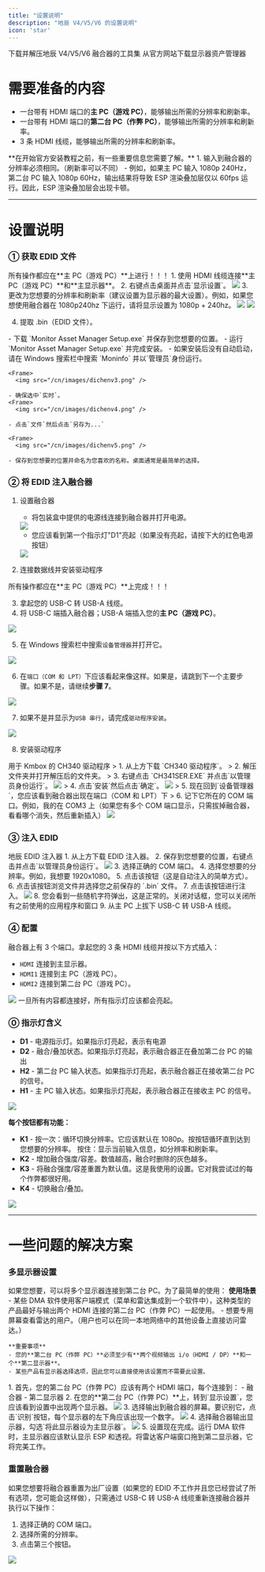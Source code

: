 ```yaml
---
title: "设置说明"
description: "地辰 V4/V5/V6 的设置说明"
icon: 'star'
---
```

<CardGroup cols={2}>
  <Card icon="download" href="https://alist.scarlet.technology" title="工具集">
    下载并解压地辰 V4/V5/V6 融合器的工具集
</Card>
  <Card title="显示器资产管理器" icon="download" href="https://entechtaiwan.com/files/mi_setup.exe">
    从官方网站下载显示器资产管理器
  </Card>
</CardGroup>

# 需要准备的内容
- 一台带有 HDMI 端口的**主 PC（游戏 PC）**，能够输出所需的分辨率和刷新率。
- 一台带有 HDMI 端口的**第二台 PC（作弊 PC）**，能够输出所需的分辨率和刷新率。
- 3 条 HDMI 线缆，能够输出所需的分辨率和刷新率。

<Warning>
    **在开始官方安装教程之前，有一些重要信息您需要了解。**
    1. 输入到融合器的分辨率必须相同。（刷新率可以不同）
    - 例如，如果主 PC 输入 1080p 240Hz，第二台 PC 输入 1080p 60Hz，输出结果将导致 ESP 渲染叠加层仅以 60fps 运行。因此，ESP 渲染叠加层会出现卡顿。
</Warning>

---

# 设置说明

### ① 获取 EDID 文件
<Warning>
    所有操作都应在**主 PC（游戏 PC）**上进行！！！
</Warning>
1. 使用 HDMI 线缆连接**主 PC（游戏 PC）**和**主显示器**。
2. 右键点击桌面并点击`显示设置`。
<Frame>
      <img src="/cn/images/dichenv0.png" />
</Frame>
3. 更改为您想要的分辨率和刷新率（建议设置为显示器的最大设置）。例如，如果您想使用融合器在 1080p240hz 下运行，请将显示设置为 1080p + 240hz。
<Frame>
      <img src="/cn/images/dichenv1.png" />
</Frame>
<Frame>
      <img src="/cn/images/dichenv2.png" />
</Frame>

4. 提取 .bin（EDID 文件）。
<Note>
    - 下载 `Monitor Asset Manager Setup.exe` 并保存到您想要的位置。
    - 运行 `Monitor Asset Manager Setup.exe` 并完成安装。
    - 如果安装后没有自动启动，请在 Windows 搜索栏中搜索 `Moninfo` 并以`管理员`身份运行。

    <Frame>
      <img src="/cn/images/dichenv3.png" />
</Frame>

    - 确保选中`实时`。
    <Frame>
      <img src="/cn/images/dichenv4.png" />
</Frame>

    - 点击`文件`然后点击`另存为...`

    <Frame>
      <img src="/cn/images/dichenv5.png" />
</Frame>

    - 保存到您想要的位置并命名为您喜欢的名称。桌面通常是最简单的选择。
</Note>
 
### ② 将 EDID 注入融合器
1. 设置融合器
    - 将包装盒中提供的电源线连接到融合器并打开电源。
    <Frame>
      <img src="/cn/images/dichenv6.png" />
    </Frame>

    - 您应该看到第一个指示灯"D1"亮起（如果没有亮起，请按下大的红色电源按钮）
    <Frame>
      <img src="/cn/images/dichenv7.png" />
    </Frame>

2. 连接数据线并安装驱动程序
<Warning>
    所有操作都应在**主 PC（游戏 PC）**上完成！！！
</Warning>

3. 拿起您的 USB-C 转 USB-A 线缆。
4. 将 USB-C 端插入融合器；USB-A 端插入您的**主 PC（游戏 PC）**。
<Frame>
      <img src="/cn/images/dichenv8.png" />
</Frame>

5. 在 Windows 搜索栏中搜索`设备管理器`并打开它。
<Frame>
      <img src="/cn/images/dichenv9.png" />
</Frame>

6. 在`端口（COM 和 LPT）`下应该看起来像这样。如果是，请跳到下一个主要步骤。如果不是，请继续**步骤 7**。
<Frame>
      <img src="/cn/images/dichenv10.png" />
</Frame>

7. 如果不是并显示为`USB 串行`，请完成`驱动程序安装`。
<Frame>
      <img src="/cn/images/dichenv11.png" />
</Frame>

8. 安装驱动程序 
<Card icon="download" title="CH340 驱动程序" href="https://alist.scarlet.technology">
    用于 Kmbox 的 CH340 驱动程序
</Card>
    > 1. 从上方下载 `CH340 驱动程序`。
    > 2. 解压文件夹并打开解压后的文件夹。
    > 3. 右键点击 `CH341SER.EXE` 并点击`以管理员身份运行`。
    <Frame>
      <img src="/cn/images/dichenv12.png" />
    </Frame>
    > 4. 点击`安装`然后点击`确定`。
    <Frame>
      <img src="/cn/images/dichenv13.png" />
    </Frame>
    > 5. 现在回到`设备管理器`，您应该看到融合器出现在端口（COM 和 LPT）下
    > 6. 记下它所在的 COM 端口。例如，我的在 COM3 上（如果您有多个 COM 端口显示，只需拔掉融合器，看看哪个消失，然后重新插入）
    <Frame>
      <img src="/cn/images/dichenv14.png" />
    </Frame>

### ③ 注入 EDID
<Card icon="download" title="EDID 注入器" href="https://alist.scarlet.technology/Users/Hardware/Fuser/Dichen%20V4%20V5%20V6%20[2k@144]">
    地辰 EDID 注入器
</Card>
1. 从上方下载 EDID 注入器。
2. 保存到您想要的位置，右键点击并点击`以管理员身份运行`。
<Frame>
      <img src="/cn/images/dichenv15.png" />
    </Frame>
3. 选择正确的 COM 端口。
4. 选择您想要的分辨率。例如，我想要 1920x1080。
5. 点击该按钮（这是自动注入的简单方式）。
6. 点击该按钮浏览文件并选择您之前保存的 `.bin` 文件。
7. 点击该按钮进行注入。
<Frame>
      <img src="/cn/images/dichenv16.png" />
    </Frame>
8. 您会看到一些随机字符弹出，这是正常的。关闭对话框，您可以关闭所有之前使用的应用程序和窗口
9. 从主 PC 上拔下 USB-C 转 USB-A 线缆。

### ④ 配置
融合器上有 3 个端口。拿起您的 3 条 HDMI 线缆并按以下方式插入：
- `HDMI` 连接到主显示器。
- `HDMI1` 连接到主 PC（游戏 PC）。
- `HDMI2` 连接到第二台 PC（游戏 PC）。
<Frame>
      <img src="/cn/images/dichenv17.png" />
    </Frame>
一旦所有内容都连接好，所有指示灯应该都会亮起。

### ⓪ 指示灯含义
- **D1** - 电源指示灯。如果指示灯亮起，表示有电源
- **D2** - 融合/叠加状态。如果指示灯亮起，表示融合器正在叠加第二台 PC 的输出
- **H2** - 第二台 PC 输入状态。如果指示灯亮起，表示融合器正在接收第二台 PC 的信号。
- **H1** - 主 PC 输入状态。如果指示灯亮起，表示融合器正在接收主 PC 的信号。
<Frame>
      <img src="/cn/images/dichenv18.png" />
    </Frame>

**每个按钮都有功能：**
- **K1** - 按一次：循环切换分辨率。它应该默认在 1080p。按按钮循环直到达到您想要的分辨率。
按住：显示当前输入信息，如分辨率和刷新率。
- **K2** - 增加融合强度/容差。数值越高，融合时删除的灰色越多。
- **K3** - 将融合强度/容差重置为默认值。这是我使用的设置。它对我尝试过的每个作弊都很好用。
- **K4** - 切换融合/叠加。
<Frame>
      <img src="/cn/images/dichenv19.png" />
    </Frame>

---

# 一些问题的解决方案
### 多显示器设置
如果您想要，可以将多个显示器连接到第二台 PC。为了最简单的使用：
<Note>
    **使用场景**  
    - 某些 DMA 软件使用客户端模式（菜单和雷达集成到一个软件中），这种类型的产品最好与输出两个 HDMI 连接的第二台 PC（作弊 PC）一起使用。
    - 想要专用屏幕查看雷达的用户。（用户也可以在同一本地网络中的其他设备上直接访问雷达。）

    **重要事项**  
    - 您的**第二台 PC（作弊 PC）**必须至少有**两个视频输出 i/o（HDMI / DP）**和一个**第二显示器**。
    - 某些产品有显示器选择选项，因此您可以直接使用该设置而不需要此设置。
</Note>
1. 首先，您的第二台 PC（作弊 PC）应该有两个 HDMI 端口，每个连接到：
    -  融合器
    -  第二显示器
2. 在您的**第二台 PC（作弊 PC）**上，转到`显示设置`，您应该看到设置中出现两个显示器。
<Frame>
      <img src="/cn/images/dichenv0.png" />
    </Frame>
3. 选择输出到融合器的屏幕。要识别它，点击`识别`按钮，每个显示器的左下角应该出现一个数字。
<Frame>
      <img src="/cn/images/dichenv21.png" />
    </Frame>
4. 选择融合器输出显示器，勾选`将此显示器设为主显示器`。
<Frame>
      <img src="/cn/images/dichenv23.png" />
    </Frame>
5. 设置现在完成。运行 DMA 软件时，主显示器应该默认显示 ESP 和透视。将雷达客户端窗口拖到第二显示器，它将完美工作。

### 重置融合器
如果您想要将融合器重置为出厂设置（如果您的 EDID 不工作并且您已经尝试了所有选项，您可能会这样做），只需通过 USB-C 转 USB-A 线缆重新连接融合器并执行以下操作：

1. 选择正确的 COM 端口。
2. 选择所需的分辨率。
3. 点击第三个按钮。
<Frame>
      <img src="/cn/images/dichenv20.png" />
    </Frame>
